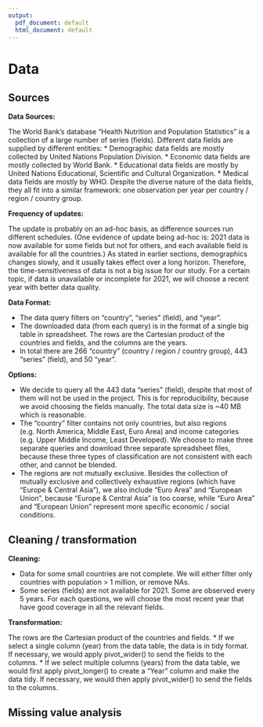 ```yaml
---
output:
  pdf_document: default
  html_document: default
---
```

# Data 

## Sources

**Data Sources:**

The World Bank’s database “Health Nutrition and Population Statistics” is a collection of a large number of series (fields).
Different data fields are supplied by different entities:
* Demographic data fields are mostly collected by United Nations Population Division.
* Economic data fields are mostly collected by World Bank.
* Educational data fields are mostly by United Nations Educational, Scientific and Cultural Organization.
* Medical data fields are mostly by WHO.
Despite the diverse nature of the data fields, they all fit into a similar framework: one observation per year per country / region / country group.

**Frequency of updates:**

The update is probably on an ad-hoc basis, as difference sources run different schedules.
(One evidence of update being ad-hoc is: 2021 data is now available for some fields but not for others, and each available field is available for all the countries.)
As stated in earlier sections, demographics changes slowly, and it usually takes effect over a long horizon. Therefore, the time-sensitiveness of data is not a big issue for our study. For a certain topic, if data is unavailable or incomplete for 2021, we will choose a recent year with better data quality.

**Data Format:**

* The data query filters on “country”, “series” (field), and “year”.
* The downloaded data (from each query) is in the format of a single big table in spreadsheet. The rows are the Cartesian product of the countries and fields, and the columns are the years.
* In total there are 266 “country” (country / region / country group), 443 “series” (field), and 50 “year”.

**Options:**

* We decide to query all the 443 data “series” (field), despite that most of them will not be used in the project. This is for reproducibility, because we avoid choosing the fields manually. The total data size is ~40 MB which is reasonable.
* The “country” filter contains not only countries, but also regions (e.g. North America, Middle East, Euro Area) and income categories (e.g. Upper Middle Income, Least Developed). We choose to make three separate queries and download three separate spreadsheet files, because these three types of classification are not consistent with each other, and cannot be blended.
* The regions are not mutually exclusive.
Besides the collection of mutually exclusive and collectively exhaustive regions (which have “Europe & Central Asia”), we also include “Euro Area” and “European Union”, because “Europe & Central Asia” is too coarse, while “Euro Area” and “European Union” represent more specific economic / social conditions.

## Cleaning / transformation

**Cleaning:**

* Data for some small countries are not complete. We will either filter only countries with population > 1 million, or remove NAs.
* Some series (fields) are not available for 2021. Some are observed every 5 years. For each questions, we will choose the most recent year that have good coverage in all the relevant fields.

**Transformation:**

The rows are the Cartesian product of the countries and fields.
* If we select a single column (year) from the data table, the data is in tidy format. If necessary, we would apply pivot_wider() to send the fields to the columns.
* If we select multiple columns (years) from the data table, we would first apply pivot_longer() to create a “Year” column and make the data tidy. If necessary, we would then apply pivot_wider() to send the fields to the columns.

## Missing value analysis









